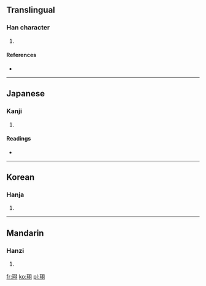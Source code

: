 ==Translingual==

===Han character===
{{Han char|rn=96|rad=玉|as=06|sn=10|four=1712<sub>0</sub>|canj=一土尸一一 (MGSMM)}}

# {{defn|Han|sort=玉06}}

====References====
* {{Han ref|kx=0730.260|dkj=20952|dj=1142.100|hdz=21114.070|uh=73DD|ud=29661|bh=D2B7|bd=53943}}

----

==Japanese==

===Kanji===
{{ja-kanji|grade=|rs=玉06}}

# {{defn|Japanese|sort=玉06}}

====Readings====
* {{ja-readings|on=[[く]] (ku)|kun=[[たま]] (tama)}}

----

==Korean==

===Hanja===
{{ko-hanja|hangeul=후|eumhun=|rv=hu|mr=hu|y=hwu}}

# {{defn|Korean|sort=玉06}}

----

==Mandarin==

===Hanzi===
{{cmn-hanzi|pin=[[xǔ]] ([[xu3]])|wg=hsü<sup>3</sup>}}

# {{defn|Mandarin|sort=玉06}}

[[fr:珝]]
[[ko:珝]]
[[pl:珝]]